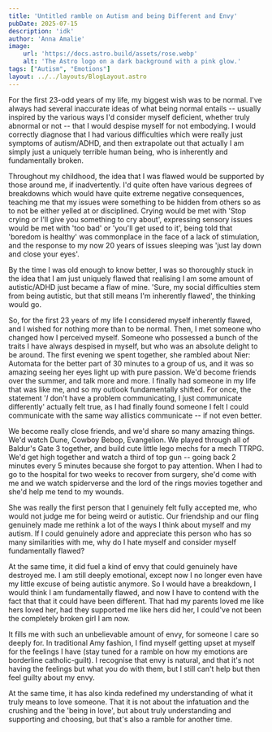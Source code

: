 ```yaml
---
title: 'Untitled ramble on Autism and being Different and Envy'
pubDate: 2025-07-15
description: 'idk'
author: 'Anna Amalie'
image:
    url: 'https://docs.astro.build/assets/rose.webp'
    alt: 'The Astro logo on a dark background with a pink glow.'
tags: ["Autism", "Emotions"]
layout: ../../layouts/BlogLayout.astro
---
```

For the first 23-odd years of my life, my biggest wish was to be normal. I've always had several inaccurate ideas of what being normal entails --
usually inspired by the various ways I'd consider myself deficient, whether truly abnormal or not -- that I would despise myself for not embodying.
I would correctly diagnose that I had various difficulties which were really just symptoms of autism/ADHD, and then extrapolate out that actually I
am simply just a uniquely terrible human being, who is inherently and fundamentally broken.

Throughout my childhood, the idea that I was flawed would be supported by those around me, if inadvertently. I'd quite often have various degrees of
breakdowns which would have quite extreme negative consequences, teaching me that my issues were something to be hidden from others so as to not be 
either yelled at or disciplined. Crying would be met with 'Stop crying or I'll give you something to cry about', expressing sensory issues would be
met with 'too bad' or 'you'll get used to it', being told that 'boredom is healthy' was commonplace in the face of a lack of stimulation, and the 
response to my now 20 years of issues sleeping was 'just lay down and close your eyes'.

By the time I was old enough to know better, I was so thoroughly stuck in the idea that I am just uniquely flawed that realising I am some amount of
autistic/ADHD just became a flaw of mine. 'Sure, my social difficulties stem from being autistic, but that still means I'm inherently flawed', the 
thinking would go.

So, for the first 23 years of my life I considered myself inherently flawed, and I wished for nothing more than to be normal. Then, I met someone who
changed how I perceived myself. Someone who possessed a bunch of the traits I have always despised in myself, but who was an absolute delight to be
around. The first evening we spent together, she rambled about Nier: Automata for the better part of 30 minutes to a group of us, and it was so amazing
seeing her eyes light up with pure passion. We'd become friends over the summer, and talk more and more. I finally had someone in my life that was like
me, and so my outlook fundamentally shifted. For once, the statement '*I* don't have a problem communicating, I just communicate differently' actually
felt true, as I had finally found someone I felt I could communicate with the same way allistics communicate  -- if not even better.

We become really close friends, and we'd share so many amazing things. We'd watch Dune, Cowboy Bebop, Evangelion. We played through all of Baldur's Gate 3
together, and build cute little lego mechs for a mech TTRPG. We'd get high together and watch a third of top gun -- going back 2 minutes every 5 minutes
because she forgot to pay attention. When I had to go to the hospital for two weeks to recover from surgery, she'd come with me and we watch spiderverse
and the lord of the rings movies together and she'd help me tend to my wounds. 

She was really the first person that I genuinely felt fully accepted me, who would not judge me for being weird or autistic. Our friendship and our fling 
genuinely made me rethink a lot of the ways I think about myself and my autism. If I could genuinely adore and appreciate this person who has so many
similarities with me, why do I hate myself and consider myself fundamentally flawed?

At the same time, it did fuel a kind of envy that could genuinely have destroyed me. I am still deeply emotional, except now I no longer even have my little
excuse of being autistic anymore. So I would have a breakdown, I would think I am fundamentally flawed, and now I have to contend with the fact that that
it could have been different. That had my parents loved me like hers loved her, had they supported me like hers did her, I could've not been the completely
broken girl I am now. 

It fills me with such an unbelievable amount of envy, for someone I care so deeply for. In traditional Amy fashion, I find myself getting upset at myself
for the feelings I have (stay tuned for a ramble on how my emotions are borderline catholic-guilt). I recognise that envy is natural, and that it's not having
the feelings but what you do with them, but I still can't help but then feel guilty about my envy. 

At the same time, it has also kinda redefined my understanding of what it truly means to love someone. That it is not about the infatuation and the crushing and
the 'being in love', but about truly understanding and supporting and choosing, but that's also a ramble for another time.
